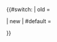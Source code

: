 <includeonly>{{#switch: {{{2|}}}<!--旧式定义
-->| old =
<div class="NavFrame {{#switch: {{{3}}} | open | no = | yes | #default = collapsed }}" style="{{{framestyle|}}}">
<div class="NavHead" style="{{{headstyle|}}}">{{{1}}}</div>
<div class="NavContent" style="{{{contentstyle|}}}"><!--新式定义
-->| new | #default =
<div class="toccolours mw-collapsible {{#switch: {{{3}}} | open | no = | yes | #default = mw-collapsed }}" style="{{{framestyle|}}}">
<div style="text-align: center; font-weight: bold; {{{headstyle|}}}">{{{1}}}</div>
<div class="mw-collapsible-content" style="{{{contentstyle|}}}">
}}</includeonly>
